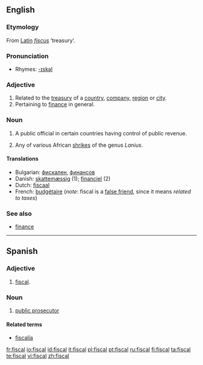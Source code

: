 ==English==

===Etymology===
From [[Latin]] ''[[fiscus]]'' ‘treasury’.

===Pronunciation===
{{IPA|/ˈfɪskəl/}}
*Rhymes: [[Rhymes:English:-ɪskəl|-ɪskəl]]

===Adjective===
{{en-adj}}

# Related to the [[treasury]] of a [[country]], [[company]], [[region]] or [[city]].
# Pertaining to [[finance]] in general.

===Noun===
{{en-noun}}

# A public official in certain countries having control of public revenue.
# {{italbrac|after Afrikaans [[fiskaal]] ‘public official, hangman’}} Any of various African [[shrike]]s of the genus ''Lanius''.

====Translations====
*Bulgarian: [[фискален]], [[финансов]]
*Danish: [[skattemæssig]] (1); [[financiel]] (2)
*Dutch: [[fiscaal]]
*French: [[budgétaire]] (''note'': fiscal is a [[false friend]], since it means ''related to taxes'')

===See also===
*[[finance]]

----

==Spanish==

===Adjective===
{{es-adj|pl=fiscales}}

# [[fiscal]].

===Noun===
{{es-noun-mf}}

# [[public prosecutor]]

====Related terms====
*[[fiscalía]]

[[fr:fiscal]]
[[io:fiscal]]
[[id:fiscal]]
[[it:fiscal]]
[[pl:fiscal]]
[[pt:fiscal]]
[[ru:fiscal]]
[[fi:fiscal]]
[[ta:fiscal]]
[[te:fiscal]]
[[vi:fiscal]]
[[zh:fiscal]]